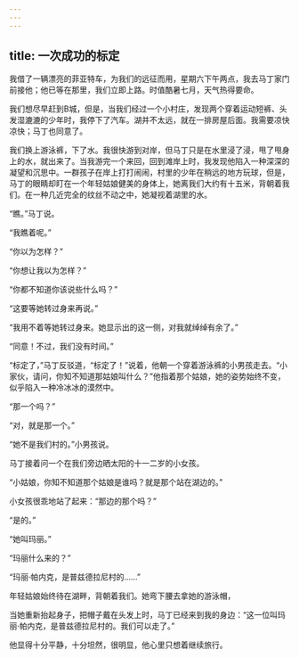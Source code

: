 ```yaml
---
---
---
```

title: 一次成功的标定
---



我借了一辆漂亮的菲亚特车，为我们的远征而用，星期六下午两点，我去马丁家门前接他；他已等在那里，我们立即上路。时值酷暑七月，天气热得要命。

我们想尽早赶到B城，但是，当我们经过一个小村庄，发现两个穿着运动短裤、头发湿漉漉的少年时，我停下了汽车。湖并不太远，就在一排房屋后面。我需要凉快凉快；马丁也同意了。

我们换上游泳裤，下了水。我很快游到对岸，但马丁只是在水里浸了浸，甩了甩身上的水，就出来了。当我游完一个来回，回到滩岸上时，我发现他陷入一种深深的凝望和沉思中。一群孩子在岸上打打闹闹，村里的少年在稍远的地方玩球，但是，马丁的眼睛却盯在一个年轻姑娘健美的身体上，她离我们大约有十五米，背朝着我们。在一种几近完全的纹丝不动之中，她凝视着湖里的水。

“瞧。”马丁说。

“我瞧着呢。”

“你以为怎样？”

“你想让我以为怎样？”

“你都不知道你该说些什么吗？”

“这要等她转过身来再说。”

“我用不着等她转过身来。她显示出的这一侧，对我就绰绰有余了。”

“同意！不过，我们没有时间。”

“标定了，”马丁反驳道，“标定了！”说着，他朝一个穿着游泳裤的小男孩走去。“小家伙，请问，你知不知道那姑娘叫什么？”他指着那个姑娘，她的姿势始终不变，似乎陷入一种冷冰冰的漠然中。

“那一个吗？”

“对，就是那一个。”

“她不是我们村的。”小男孩说。

马丁接着问一个在我们旁边晒太阳的十一二岁的小女孩。

“小姑娘，你知不知道那个姑娘是谁吗？就是那个站在湖边的。”

小女孩很乖地站了起来：“那边的那个吗？”

“是的。”

“她叫玛丽。”

“玛丽什么来的？”

“玛丽·帕内克，是普兹德拉尼村的……”

年轻姑娘始终待在湖畔，背朝着我们。她弯下腰去拿她的游泳帽，

当她重新抬起身子，把帽子戴在头发上时，马丁已经来到我的身边：“这一位叫玛丽·帕内克，是普兹德拉尼村的。我们可以走了。”

他显得十分平静，十分坦然，很明显，他心里只想着继续旅行。